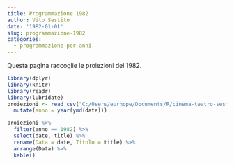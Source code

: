 ```yaml
---
title: Programmazione 1982
author: Vito Sestito
date: '1982-01-01'
slug: programmazione-1982
categories:
  - programmazione-per-anni
---
```



Questa pagina raccoglie le proiezioni del 1982.


```r
library(dplyr)
library(knitr)
library(readr)
library(lubridate)
proiezioni <- read_csv("C:/Users/eurhope/Documents/R/cinema-teatro-sestito/static/data/programmazione_agende.csv") %>% 
  mutate(anno = year(ymd(date)))
```


```r
proiezioni %>% 
  filter(anno == 1982) %>% 
  select(date, title) %>% 
  rename(Data = date, Titolo = title) %>% 
  arrange(Data) %>% 
  kable()
```

